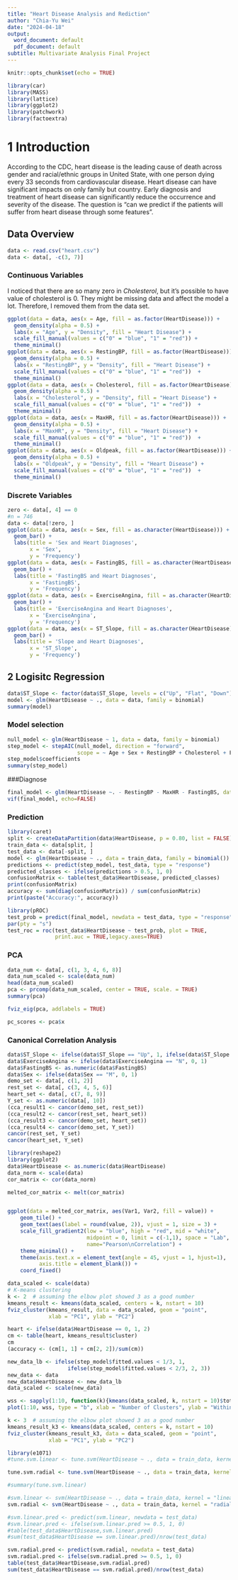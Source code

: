 ---
title: "Heart Disease Analysis and Rediction"
author: "Chia-Yu Wei"
date: "2024-04-18"
output:
  word_document: default
  pdf_document: default
subtitle: Multivariate Analysis Final Project
---

```{r setup, include=FALSE}
knitr::opts_chunk$set(echo = TRUE)
```

```{r}
library(car)
library(MASS)
library(lattice)
library(ggplot2)
library(patchwork)
library(factoextra)
```

# 1    Introduction

  According to the CDC, heart disease is the leading cause of death across gender and racial/ethnic groups in United State, with one person dying every 33 seconds from cardiovascular disease. Heart disease can have significant impacts on only family but country. Early diagnosis and treatment of heart disease can significantly reduce the occurrence and severity of the disease. The question is “can we predict if the patients will suffer from heart disease through some features”.

## Data Overview
```{r, echo=FALSE}
data <- read.csv("heart.csv")
data <- data[, -c(3, 7)]
```

### Continuous Variables

I noticed that there are so many zero in *Cholesterol*, but it's possible to have value of cholesterol is 0. They might be missing data and affect the model a lot. Therefore, I removed them from the data set.
```{r, echo=FALSE}
ggplot(data = data, aes(x = Age, fill = as.factor(HeartDisease))) + 
  geom_density(alpha = 0.5) +  
  labs(x = "Age", y = "Density", fill = "Heart Disease") +
  scale_fill_manual(values = c("0" = "blue", "1" = "red")) +
  theme_minimal()
ggplot(data = data, aes(x = RestingBP, fill = as.factor(HeartDisease))) + 
  geom_density(alpha = 0.5) +  
  labs(x = "RestingBP", y = "Density", fill = "Heart Disease") +
  scale_fill_manual(values = c("0" = "blue", "1" = "red"))  +
  theme_minimal()
ggplot(data = data, aes(x = Cholesterol, fill = as.factor(HeartDisease))) + 
  geom_density(alpha = 0.5) +  
  labs(x = "Cholesterol", y = "Density", fill = "Heart Disease") +
  scale_fill_manual(values = c("0" = "blue", "1" = "red"))  +
  theme_minimal()
ggplot(data = data, aes(x = MaxHR, fill = as.factor(HeartDisease))) + 
  geom_density(alpha = 0.5) +  
  labs(x = "MaxHR", y = "Density", fill = "Heart Disease") +
  scale_fill_manual(values = c("0" = "blue", "1" = "red"))  +
  theme_minimal()
ggplot(data = data, aes(x = Oldpeak, fill = as.factor(HeartDisease))) + 
  geom_density(alpha = 0.5) +  
  labs(x = "Oldpeak", y = "Density", fill = "Heart Disease") +
  scale_fill_manual(values = c("0" = "blue", "1" = "red"))  +
  theme_minimal()
```

### Discrete Variables
```{r}
zero <- data[, 4] == 0
#n = 746
data <- data[!zero, ]
ggplot(data = data, aes(x = Sex, fill = as.character(HeartDisease))) +
  geom_bar() +
  labs(title = 'Sex and Heart Diagnoses',
       x = 'Sex',
       y = 'Frequency')
ggplot(data = data, aes(x = FastingBS, fill = as.character(HeartDisease))) +
  geom_bar() +
  labs(title = 'FastingBS and Heart Diagnoses',
       x = 'FastingBS',
       y = 'Frequency')
ggplot(data = data, aes(x = ExerciseAngina, fill = as.character(HeartDisease))) +
  geom_bar() +
  labs(title = 'ExerciseAngina and Heart Diagnoses',
       x = 'ExerciseAngina',
       y = 'Frequency')
ggplot(data = data, aes(x = ST_Slope, fill = as.character(HeartDisease))) +
  geom_bar() +
  labs(title = 'Slope and Heart Diagnoses',
       x = 'ST_Slope',
       y = 'Frequency')
```

## 2    Logisitc Regression
```{r, echo=FALSE, results='hide'}
data$ST_Slope <- factor(data$ST_Slope, levels = c("Up", "Flat", "Down"))
model <- glm(HeartDisease ~ ., data = data, family = binomial)
summary(model)
```

### Model selection
```{r, echo=FALSE}
null_model <- glm(HeartDisease ~ 1, data = data, family = binomial)
step_model <- stepAIC(null_model, direction = "forward",
                      scope = ~ Age + Sex + RestingBP + Cholesterol + FastingBS + MaxHR + ExerciseAngina + Oldpeak + ST_Slope)
step_model$coefficients
summary(step_model)
```

###Diagnose

```{r, echo=FALSE}
final_model <- glm(HeartDisease ~. - RestingBP - MaxHR - FastingBS, data = data, family = binomial)
vif(final_model, echo=FALSE)
```

### Prediction
```{r, echo=FALSE}
library(caret)
split <- createDataPartition(data$HeartDisease, p = 0.80, list = FALSE)
train_data <- data[split, ]
test_data <- data[-split, ]
model <- glm(HeartDisease ~ ., data = train_data, family = binomial())
predictions <- predict(step_model, test_data, type = "response")
predicted_classes <- ifelse(predictions > 0.5, 1, 0)
confusionMatrix <- table(test_data$HeartDisease, predicted_classes)
print(confusionMatrix)
accuracy <- sum(diag(confusionMatrix)) / sum(confusionMatrix)
print(paste("Accuracy:", accuracy))
```
```{r}
library(pROC)
test_prob = predict(final_model, newdata = test_data, type = "response")
par(pty = "s")
test_roc = roc(test_data$HeartDisease ~ test_prob, plot = TRUE,
               print.auc = TRUE,legacy.axes=TRUE)
```

### PCA
```{r}
data_num <- data[, c(1, 3, 4, 6, 8)]
data_num_scaled <- scale(data_num)
head(data_num_scaled)
pca <- prcomp(data_num_scaled, center = TRUE, scale. = TRUE)
summary(pca)

fviz_eig(pca, addlabels = TRUE)

pc_scores <- pca$x
```

### Canonical Correlation Analysis
```{r, echo=FALSE}
data$ST_Slope <- ifelse(data$ST_Slope == "Up", 1, ifelse(data$ST_Slope == "Flat", 2, 3))
data$ExerciseAngina <- ifelse(data$ExerciseAngina == "N", 0, 1)
data$FastingBS <- as.numeric(data$FastingBS)
data$Sex <- ifelse(data$Sex == "M", 0, 1)
demo_set <- data[, c(1, 2)]
rest_set <- data[, c(3, 4, 5, 6)]
heart_set <- data[, c(7, 8, 9)]
Y_set <- as.numeric(data[, 10])
(cca_result1 <- cancor(demo_set, rest_set))
(cca_result2 <- cancor(rest_set, heart_set))
(cca_result3 <- cancor(demo_set, heart_set))
(cca_result4 <- cancor(demo_set, Y_set))
cancor(rest_set, Y_set)
cancor(heart_set, Y_set)
```
```{r, echo=FALSE}
library(reshape2)
library(ggplot2)
data$HeartDisease <- as.numeric(data$HeartDisease)
data_norm <- scale(data)
cor_matrix <- cor(data_norm)

melted_cor_matrix <- melt(cor_matrix)


ggplot(data = melted_cor_matrix, aes(Var1, Var2, fill = value)) +
    geom_tile() + 
    geom_text(aes(label = round(value, 2)), vjust = 1, size = 3) +
    scale_fill_gradient2(low = "blue", high = "red", mid = "white", 
                         midpoint = 0, limit = c(-1,1), space = "Lab", 
                         name="Pearson\nCorrelation") +
    theme_minimal() +  
    theme(axis.text.x = element_text(angle = 45, vjust = 1, hjust=1), 
          axis.title = element_blank()) + 
    coord_fixed()

```

```{r, echo=FALSE}
data_scaled <- scale(data)
# K-means clustering
k <- 2  # assuming the elbow plot showed 3 as a good number
kmeans_result <- kmeans(data_scaled, centers = k, nstart = 10)
fviz_cluster(kmeans_result, data = data_scaled, geom = "point",
             xlab = "PC1", ylab = "PC2")
```

```{r}
heart <- ifelse(data$HeartDisease == 0, 1, 2)
cm <- table(heart, kmeans_result$cluster) 
cm
(accuracy <- (cm[1, 1] + cm[2, 2])/sum(cm))
```
```{r}
new_data_lb <- ifelse(step_model$fitted.values < 1/3, 1,
                   ifelse(step_model$fitted.values < 2/3, 2, 3))
new_data <- data
new_data$HeartDisease <- new_data_lb
data_scaled <- scale(new_data)

wss <- sapply(1:10, function(k){kmeans(data_scaled, k, nstart = 10)$tot.withinss})
plot(1:10, wss, type = "b", xlab = "Number of Clusters", ylab = "Within groups sum of squares")

k <- 3  # assuming the elbow plot showed 3 as a good number
kmeans_result_k3 <- kmeans(data_scaled, centers = k, nstart = 10)
fviz_cluster(kmeans_result_k3, data = data_scaled, geom = "point",
             xlab = "PC1", ylab = "PC2")
```

```{r}
library(e1071)
#tune.svm.linear <- tune.svm(HeartDisease ~ ., data = train_data, kernel = "linear" , cost=c(0.001,0.01,0.1), gamma=c(0.001,0.01,0.1))

tune.svm.radial <- tune.svm(HeartDisease ~ ., data = train_data, kernel = "radial" , cost=c(0.01,0.1,0.5,1), gamma=c(0.1,0.5,1))

#summary(tune.svm.linear)
```

```{r}
#svm.linear <- svm(HeartDisease ~ ., data = train_data, kernel = "linear", cost = 0.01, gamma = 0.001)
svm.radial <- svm(HeartDisease ~ ., data = train_data, kernel = "radial", cost = 1, gamma = 0.1)

#svm.linear.pred <- predict(svm.linear, newdata = test_data)
#svm.linear.pred <- ifelse(svm.linear.pred >= 0.5, 1, 0)
#table(test_data$HeartDisease,svm.linear.pred)
#sum(test_data$HeartDisease == svm.linear.pred)/nrow(test_data)

svm.radial.pred <- predict(svm.radial, newdata = test_data)
svm.radial.pred <- ifelse(svm.radial.pred >= 0.5, 1, 0)
table(test_data$HeartDisease,svm.radial.pred)
sum(test_data$HeartDisease == svm.radial.pred)/nrow(test_data)
```